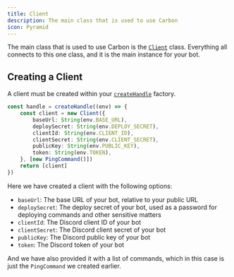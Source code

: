 ```yaml
---
title: Client
description: The main class that is used to use Carbon
icon: Pyramid
---
```


The main class that is used to use Carbon is the [`Client`](/api/index/classes/Client) class. Everything all connects to this one class, and it is the main instance for your bot.

## Creating a Client

A client must be created within your [`createHandle`](/api/index/functions/createHandle) factory. 

```ts title="src/index.ts"
const handle = createHandle((env) => {
    const client = new Client({
        baseUrl: String(env.BASE_URL),
        deploySecret: String(env.DEPLOY_SECRET),
        clientId: String(env.CLIENT_ID),
        clientSecret: String(env.CLIENT_SECRET),
        publicKey: String(env.PUBLIC_KEY),
        token: String(env.TOKEN),
    }, [new PingCommand()])
    return [client]
})
```

Here we have created a client with the following options:

- `baseUrl`: The base URL of your bot, relative to your public URL
- `deploySecret`: The deploy secret of your bot, used as a password for deploying commands and other sensitive matters
- `clientId`: The Discord client ID of your bot
- `clientSecret`: The Discord client secret of your bot
- `publicKey`: The Discord public key of your bot
- `token`: The Discord token of your bot

And we have also provided it with a list of commands, which in this case is just the `PingCommand` we created earlier.

